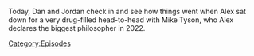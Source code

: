 {{Episode
    | title           = Alex Jones' Punch Out
    | caption         = [https://knowledgefight.libsyn.com/692-alex-jones-punch-out Listen to this episode on Libsyn]
    | episodeNumber   = 692
    | length          = 01:26:54
    | airDate         = June 15, 2022
    | previousEpisode = [[691: June 6, 2022]]
    | nextEpisode     = [[Alex's Breaky Minisode]]
}}

{{Stub}}

Today, Dan and Jordan check in and see how things went when Alex sat down for a very drug-filled head-to-head with Mike Tyson, who Alex declares the biggest philosopher in 2022.

[[Category:Episodes]]